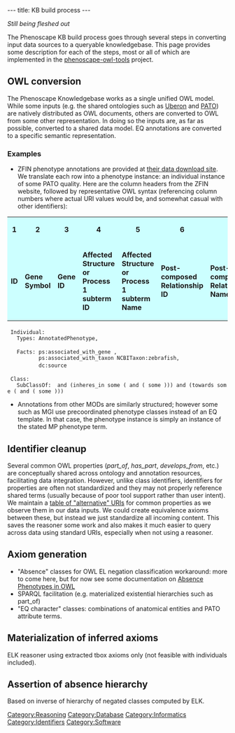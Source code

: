 ---
title: KB build process
---

''Still being fleshed out''

The Phenoscape KB build process goes through several steps in converting input data sources to a queryable knowledgebase. This page provides some description for each of the steps, most or all of which are implemented in the [https://github.com/phenoscape/phenoscape-owl-tools phenoscape-owl-tools] project.

==OWL conversion==
The Phenoscape Knowledgebase works as a single unified OWL model. While some inputs (e.g. the shared ontologies such as [http://uberon.org/ Uberon] and [http://purl.obolibrary.org/obo/pato PATO]) are natively distributed as OWL documents, others are converted to OWL from some other representation. In doing so the inputs are, as far as possible, converted to a shared data model. EQ annotations are converted to a specific semantic representation.
===Examples===
* ZFIN phenotype annotations are provided at [http://zfin.org/downloads their data download site]. We translate each row into a phenotype instance: an individual instance of some PATO quality. Here are the column headers from the ZFIN website, followed by representative OWL syntax (referencing column numbers where actual URI values would be, and somewhat casual with other identifiers):

<table class="summary1">
<tr>
<td style="font-weight: bold; background-color: #CCFFFF; text-align: center">1</td>

<td style="font-weight: bold; background-color: #CCFFFF; text-align: center">2</td>

<td style="font-weight: bold; background-color: #CCFFFF; text-align: center">3</td>

<td style="font-weight: bold; background-color: #CCFFFF; text-align: center">4</td>

<td style="font-weight: bold; background-color: #CCFFFF; text-align: center">5</td>

<td style="font-weight: bold; background-color: #CCFFFF; text-align: center">6</td>

<td style="font-weight: bold; background-color: #CCFFFF; text-align: center">7</td>

<td style="font-weight: bold; background-color: #CCFFFF; text-align: center">8</td>

<td style="font-weight: bold; background-color: #CCFFFF; text-align: center">9</td>

<td style="font-weight: bold; background-color: #CCFFFF; text-align: center">10</td>

<td style="font-weight: bold; background-color: #CCFFFF; text-align: center">11</td>

<td style="font-weight: bold; background-color: #CCFFFF; text-align: center">12</td>

<td style="font-weight: bold; background-color: #CCFFFF; text-align: center">13</td>

<td style="font-weight: bold; background-color: #CCFFFF; text-align: center">14</td>

<td style="font-weight: bold; background-color: #CCFFFF; text-align: center">15</td>

<td style="font-weight: bold; background-color: #CCFFFF; text-align: center">16</td>

<td style="font-weight: bold; background-color: #CCFFFF; text-align: center">17</td>

<td style="font-weight: bold; background-color: #CCFFFF; text-align: center">18</td>

<td style="font-weight: bold; background-color: #CCFFFF; text-align: center">19</td>

<td style="font-weight: bold; background-color: #CCFFFF; text-align: center">20</td>

<td style="font-weight: bold; background-color: #CCFFFF; text-align: center">21</td>

<td style="font-weight: bold; background-color: #CCFFFF; text-align: center">22</td>

<td style="font-weight: bold; background-color: #CCFFFF; text-align: center">23</td>

<td style="font-weight: bold; background-color: #CCFFFF; text-align: center">24</td>

<td style="font-weight: bold; background-color: #CCFFFF; text-align: center">25</td>

<td style="font-weight: bold; background-color: #CCFFFF; text-align: center">26</td>

</tr>
<tr>

<td style="font-weight: bold; background-color: #CCFFFF;">ID</td>

<td style="font-weight: bold; background-color: #CCFFFF;">Gene Symbol</td>

<td style="font-weight: bold; background-color: #CCFFFF;">Gene ID</td>

<td style="font-weight: bold; background-color: #CCFFFF;">Affected Structure or Process 1 subterm ID</td>

<td style="font-weight: bold; background-color: #CCFFFF;">Affected Structure or Process 1 subterm Name</td>

<td style="font-weight: bold; background-color: #CCFFFF;">Post-composed Relationship ID</td>

<td style="font-weight: bold; background-color: #CCFFFF;">Post-composed Relationship Name</td>

<td style="font-weight: bold; background-color: #CCFFFF;">Affected Structure or Process 1 superterm ID</td>

<td style="font-weight: bold; background-color: #CCFFFF;">Affected Structure or Process 1 superterm Name</td>

<td style="font-weight: bold; background-color: #CCFFFF;">Phenotype Keyword ID</td>

<td style="font-weight: bold; background-color: #CCFFFF;">Phenotype Keyword Name</td>

<td style="font-weight: bold; background-color: #CCFFFF;">Phenotype Tag</td>

<td style="font-weight: bold; background-color: #CCFFFF;">Affected Structure or Process 2 subterm ID</td>

<td style="font-weight: bold; background-color: #CCFFFF;">Affected Structure or Process 2 subterm name</td>

<td style="font-weight: bold; background-color: #CCFFFF;">Post-composed Relationship (rel) ID</td>

<td style="font-weight: bold; background-color: #CCFFFF;">Post-composed Relationship (rel) Name</td>

<td style="font-weight: bold; background-color: #CCFFFF;">Affected Structure or Process 2 superterm ID</td>

<td style="font-weight: bold; background-color: #CCFFFF;">Affected Structure or Process 2 superterm name</td>

<td style="font-weight: bold; background-color: #CCFFFF;">Genotype ID</td>

<td style="font-weight: bold; background-color: #CCFFFF;">Genotype Display Name</td>

<td style="font-weight: bold; background-color: #CCFFFF;">Knockdown Reagent ID</td>

<td style="font-weight: bold; background-color: #CCFFFF;">Start Stage ID</td>

<td style="font-weight: bold; background-color: #CCFFFF;">End Stage ID</td>

<td style="font-weight: bold; background-color: #CCFFFF;">Genotype Environment ID</td>

<td style="font-weight: bold; background-color: #CCFFFF;">Publication ID</td>

<td style="font-weight: bold; background-color: #CCFFFF;">Figure ID</td>

</tr>
</table>

  Individual: <uuid_1>
    Types: AnnotatedPhenotype, 
           <uuid_2>
    Facts: ps:associated_with_gene <col_3>,
           ps:associated_with_taxon NCBITaxon:zebrafish, 
           dc:source <col_26>
  
  Class: <uuid_2>
    SubClassOf: <col_10> and (inheres_in some (<col_4> and (<col_6> some <col_8>))) and (towards some (<col_13> and (<col_15> some <col_17>)))


* Annotations from other MODs are similarly structured; however some such as MGI use precoordinated phenotype classes instead of an EQ template. In that case, the phenotype instance is simply an instance of the stated MP phenotype term.

==Identifier cleanup==
Several common OWL properties (''part_of'', ''has_part'', ''develops_from'', etc.) are conceptually shared across ontology and annotation resources, facilitating data integration. However, unlike class identifiers, identifiers for properties are often not standardized and they may not properly reference shared terms (usually because of poor tool support rather than user intent). We maintain a [https://github.com/phenoscape/phenoscape-owl-tools/blob/master/src/main/scala/org/phenoscape/owl/PropertyNormalizer.scala table of "alternative" URIs] for common properties as we observe them in our data inputs. We could create equivalence axioms between these, but instead we just standardize all incoming content. This saves the reasoner some work and also makes it much easier to query across data using standard URIs, especially when not using a reasoner.

==Axiom generation==
* "Absence" classes for OWL EL negation classification workaround: more to come here, but for now see some documentation on [[Absence Phenotypes in OWL]]
* SPARQL facilitation (e.g. materialized existential hierarchies such as part_of)
* "EQ character" classes: combinations of anatomical entities and PATO attribute terms.

==Materialization of inferred axioms==
ELK reasoner using extracted tbox axioms only (not feasible with individuals included).

==Assertion of absence hierarchy==
Based on inverse of hierarchy of negated classes computed by ELK.

[[Category:Reasoning]]
[[Category:Database]]
[[Category:Informatics]]
[[Category:Identifiers]]
[[Category:Software]]